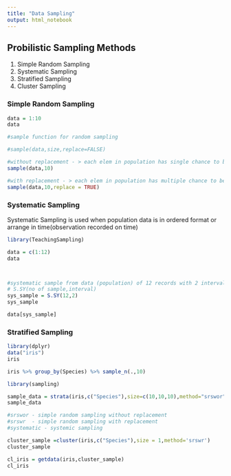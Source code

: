 ---
title: "Data Sampling"
output: html_notebook
---
## Probilistic Sampling Methods
1. Simple Random Sampling 
2. Systematic Sampling 
3. Stratified Sampling
4. Cluster Sampling

### Simple Random Sampling 
```{r}

data = 1:10
data

#sample function for random sampling 

#sample(data,size,replace=FALSE)

#without replacement - > each elem in population has single chance to be part of the sample
sample(data,10)

#with replacement - > each elem in population has multiple chance to be part of the sample
sample(data,10,replace = TRUE)

```
### Systematic Sampling 
Systematic Sampling is used when population data is in ordered format or arrange in time(observation recorded on time) 
```{r}
library(TeachingSampling)

```
```{r}
data = c(1:12)
data



#systematic sample from data (population) of 12 records with 2 interval values are added in sample
# S.SY(no of sample,interval)
sys_sample = S.SY(12,2)
sys_sample

data[sys_sample]
```
### Stratified Sampling 
```{r}
library(dplyr)
data("iris") 
iris

```
```{r}
iris %>% group_by(Species) %>% sample_n(.,10) 

```
```{r}

library(sampling)

sample_data = strata(iris,c("Species"),size=c(10,10,10),method="srswor")
sample_data

#srswor - simple random sampling without replacement
#srswr  - simple random sampling with replacement
#systematic - systemic sampling
```
```{r}
cluster_sample =cluster(iris,c("Species"),size = 1,method='srswr')
cluster_sample

cl_iris = getdata(iris,cluster_sample)
cl_iris
```

